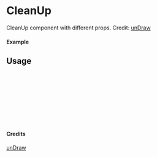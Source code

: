 
<Meta of={CleanUp} title="unDraw/CleanUp" />

# CleanUp

CleanUp component with different props.
Credit: [unDraw](https://undraw.co/illustrations)

#### Example

<Canvas of={CleanUp.Primary} />

## Usage

```ts
import { CleanUp } from "yadl-ui";

const Example = () => {
  return (
      <CleanUp />
  );
};

export default Example;
```

#### Credits
[unDraw](https://undraw.co/illustrations)
